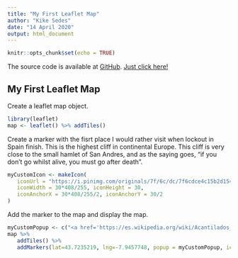 ```yaml
---
title: "My First Leaflet Map"
author: "Kike Sedes"
date: "14 April 2020"
output: html_document
---
```


\fontfamily{cmr}
\fontsize{8}{12}
\selectfont

```r
knitr::opts_chunk$set(echo = TRUE)
```
The source code is available at [GitHub](https://github.com/Krysek/Coursera-Data-Science-Specialization-Developing-Data-Products-Week-2-Assignment). [Just click here!](https://github.com/Krysek/Coursera-Data-Science-Specialization-Developing-Data-Products-Week-2-Assignment)

## My First Leaflet Map
Create a leaflet map object.
```r
library(leaflet)
map <- leaflet() %>% addTiles()
```

Create a marker with the fisrt place I would rather visit when lockout in Spain finish. This is the highest cliff in continental Europe.
This cliff is very close to the small hamlet of San Andres, and as the saying goes, “if you don’t go whilst alive, you must go after death”.
```r
myCustomIcon <- makeIcon(
   iconUrl = "https://i.pinimg.com/originals/7f/6c/dc/7f6cdce4c15b2d1548b618ce5573bfd3.png",
   iconWidth = 30*408/255, iconHeight = 30,
   iconAnchorX = 30*408/255/2, iconAnchorY = 30/2
)
```

Add the marker to the map and display the map.
```r
myCustomPopup <- c("<a href='https://es.wikipedia.org/wiki/Acantilados_de_Vix%C3%ADa_de_Herbeira'>Garita de Herbeira<br><img src='https://imgs-akamai.mnstatic.com/d0/2b/d02b2f41b002b8ab383170d11751d7df.jpg' width='210' height='132'  alt='Garita ico' title='Garita Ico'></a>")
map %>%
   addTiles() %>%
   addMarkers(lat=43.7235219, lng=-7.9457748, popup = myCustomPopup, icon = myCustomIcon)
```